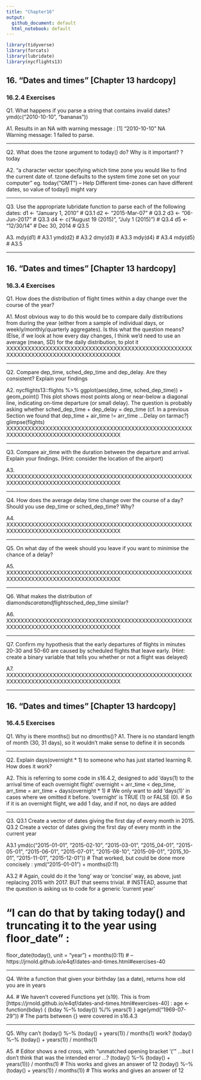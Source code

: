 ```yaml
---
title: "Chapter16"
output:
  github_document: default
  html_notebook: default
---
```


```r
library(tidyverse)
library(forcats)
library(lubridate)
library(nycflights13)
```


## 16. "Dates and times" [Chapter 13 hardcopy]
### 16.2.4 Exercises

Q1.
What happens if you parse a string that contains invalid dates?
ymd(c("2010-10-10", "bananas"))

A1.
Results in an NA with warning message :
[1] "2010-10-10" NA          
Warning message: 1 failed to parse. 

-----------

Q2.
What does the tzone argument to today() do? Why is it important?
?today

A2.
"a character vector specifying which time zone you would like to find the current date of.
tzone defaults to the system time zone set on your computer" eg. today("GMT") -- Help
Different time-zones can have different dates, so value of today() might vary

-----------

Q3.
Use the appropriate lubridate function to parse each of the following dates:
d1 <- "January 1, 2010"                             # Q3.1
d2 <- "2015-Mar-07"                                 # Q3.2
d3 <- "06-Jun-2017"                                 # Q3.3
d4 <- c("August 19 (2015)", "July 1 (2015)")        # Q3.4
d5 <- "12/30/14" # Dec 30, 2014                     # Q3.5

A3.
mdy(d1)                                             # A3.1
ymd(d2)                                             # A3.2
dmy(d3)                                             # A3.3
mdy(d4)                                             # A3.4
mdy(d5)                                             # A3.5


----------

## 16. "Dates and times" [Chapter 13 hardcopy]
### 16.3.4 Exercises
  
Q1.
How does the distribution of flight times within a day change over the course of the year?

A1.
Most obvious way to do this would be to compare daily distributions from during the year (either from a sample of individual days, or weekly/monthly/quarterly aggregates). Is this what the question means? (Else, if we look at how every day changes, I think we'd need to use an average (mean, SD) for the daily distribution, to plot it
XXXXXXXXXXXXXXXXXXXXXXXXXXXXXXXXXXXXXXXXXXXXXXXXXXXXXXXXXXXXXXXXXXXXXXXXXXXXXXXXXXXX

-----------

Q2.
Compare dep_time, sched_dep_time and dep_delay. Are they consistent? Explain your findings

A2.
nycflights13::flights %>%
  ggplot(aes(dep_time, sched_dep_time)) +
  geom_point()
This plot shows most points along or near-below a diagonal line, indicating on-time departure (or small delay).
The question is probably asking whether sched_dep_time + dep_delay = dep_time
(cf. In a previous Section we found that dep_time + air_time != arr_time ...Delay on tarmac?)
glimpse(flights)
XXXXXXXXXXXXXXXXXXXXXXXXXXXXXXXXXXXXXXXXXXXXXXXXXXXXXXXXXXXXXXXXXXXXXXXXXXXXXXXXXXXX

-----------

Q3.
Compare air_time with the duration between the departure and arrival. Explain your findings.
(Hint: consider the location of the airport)

A3.
XXXXXXXXXXXXXXXXXXXXXXXXXXXXXXXXXXXXXXXXXXXXXXXXXXXXXXXXXXXXXXXXXXXXXXXXXXXXXXXXXXXX

-----------

Q4.
How does the average delay time change over the course of a day? Should you use dep_time or sched_dep_time? Why?

A4.
XXXXXXXXXXXXXXXXXXXXXXXXXXXXXXXXXXXXXXXXXXXXXXXXXXXXXXXXXXXXXXXXXXXXXXXXXXXXXXXXXXXX

-----------

Q5.
On what day of the week should you leave if you want to minimise the chance of a delay?

A5.
XXXXXXXXXXXXXXXXXXXXXXXXXXXXXXXXXXXXXXXXXXXXXXXXXXXXXXXXXXXXXXXXXXXXXXXXXXXXXXXXXXXX

-----------

Q6.
What makes the distribution of diamonds$carat and flights$sched_dep_time similar?

A6.
XXXXXXXXXXXXXXXXXXXXXXXXXXXXXXXXXXXXXXXXXXXXXXXXXXXXXXXXXXXXXXXXXXXXXXXXXXXXXXXXXXXX

-----------

Q7.
Confirm my hypothesis that the early departures of flights in minutes 20-30 and 50-60 are caused by scheduled flights that leave early. (Hint: create a binary variable that tells you whether or not a flight was delayed)

A7.
XXXXXXXXXXXXXXXXXXXXXXXXXXXXXXXXXXXXXXXXXXXXXXXXXXXXXXXXXXXXXXXXXXXXXXXXXXXXXXXXXXXX


----------

## 16. "Dates and times" [Chapter 13 hardcopy]
### 16.4.5 Exercises

Q1. Why is there months() but no dmonths()?
A1. There is no standard length of month (30, 31 days), so it wouldn't make sense to define it in seconds

-----------

Q2.
Explain days(overnight * 1) to someone who has just started learning R. How does it work?

A2.
This is referring to some code in s16.4.2, designed to add 'days(1) to the arrival time of each overnight flight'
overnight = arr_time < dep_time,
arr_time = arr_time + days(overnight * 1)
# We only want to add 'days(1)' in cases where we omitted it before. 'overnight' is TRUE (1) or FALSE (0).
# So if it is an overnight flight, we add 1 day, and if not, no days are added

-----------

Q3.
Q3.1 Create a vector of dates giving the first day of every month in 2015.
Q3.2 Create a vector of dates giving the first day of every month in the current year

A3.1
ymd(c("2015-01-01", "2015-02-10", "2015-03-01", "2015_04-01", "2015-05-01", "2015-06-01",
                     "2015-07-01", "2015-08-10", "2015-09-01", "2015_10-01", "2015-11-01", "2015-12-01"))
# That worked, but could be done more concisely :
ymd("2015-01-01") + months(0:11)

A3.2
# Again, could do it the 'long' way or 'concise' way, as above, just replacing 2015 with 2017. BUT that seems trivial.
# INSTEAD, assume that the question is asking us to code for a generic 'current year'

# "I can do that by taking today() and truncating it to the year using floor_date" :
floor_date(today(), unit = "year") + months(0:11)
# -- https://jrnold.github.io/e4qf/dates-and-times.html#exercises-40

-----------

Q4.
Write a function that given your birthday (as a date), returns how old you are in years

A4.
# We haven't covered Functions yet (s19). This is from [https://jrnold.github.io/e4qf/dates-and-times.html#exercises-40] :
age <- function(bday) {
  (bday %--% today()) %/% years(1)
}
age(ymd("1969-07-29"))
# The parts between {} were covered in s16.4.3

-----------

Q5.
Why can’t (today() %--% (today() + years(1)) / months(1) work?
(today() %--% (today() + years(1)) / months(1)

A5.
# Editor shows a red cross, with "unmatched opening bracket '('" ...but I don't think that was the intended error ...?
(today() %--% (today() + years(1))) / months(1) # This works and gives an answer of 12
(today() %--% (today() + years(1)) / months(1)) # This works and gives an answer of 12

